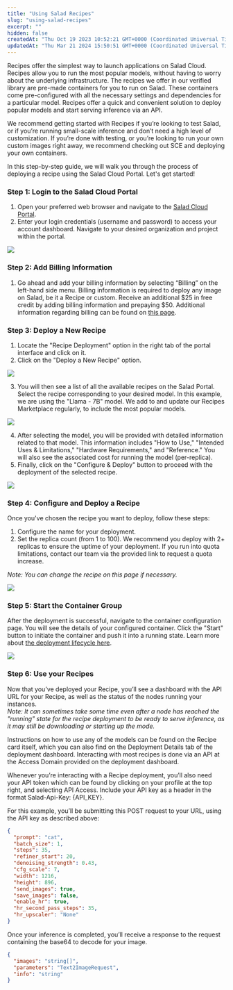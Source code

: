 ```yaml
---
title: "Using Salad Recipes"
slug: "using-salad-recipes"
excerpt: ""
hidden: false
createdAt: "Thu Oct 19 2023 10:52:21 GMT+0000 (Coordinated Universal Time)"
updatedAt: "Thu Mar 21 2024 15:50:51 GMT+0000 (Coordinated Universal Time)"
---
```

Recipes offer the simplest way to launch applications on Salad Cloud.  Recipes allow you to run the most popular models, without having to worry about the underlying infrastructure.  The recipes we offer in our verified library are pre-made containers for you to run on Salad.  These containers come pre-configured with all the necessary settings and dependencies for a particular model.  Recipes offer a quick and convenient solution to deploy popular models and start serving inference via an API.  

We recommend getting started with Recipes if you’re looking to test Salad, or if you’re running small-scale inference and don’t need a high level of customization. If you’re done with testing, or you’re looking to run your own custom images right away, we recommend checking out SCE and deploying your own containers.

In this step-by-step guide, we will walk you through the process of deploying a recipe using the Salad Cloud Portal. Let's get started!

### Step 1: Login to the Salad Cloud Portal

1. Open your preferred web browser and navigate to the [Salad Cloud Portal](https://portal.salad.com/).
2. Enter your login credentials (username and password) to access your account dashboard.  Navigate to your desired organization and project within the portal.

![](container-engine\images\c7f45e8-image.png)


### Step 2: Add Billing Information

1. Go ahead and add your billing information by selecting “Billing” on the left-hand side menu. Billing information is required to deploy any image on Salad, be it a Recipe or custom. Receive an additional $25 in free credit by adding billing information and prepaying $50. Additional information regarding billing can be found on [this page](https://docs.salad.com/docs/billing).

### Step 3: Deploy a New Recipe

1. Locate the "Recipe Deployment" option in the right tab of the portal interface and click on it.
2. Click on the "Deploy a New Recipe" option.

![](container-engine\images\e79f0ba-image.png)


3. You will then see a list of all the available recipes on the Salad Portal. Select the recipe corresponding to your desired model. In this example, we are using the "Llama - 7B" model.  We add to and update our Recipes Marketplace regularly,  to include the most popular models.

![](container-engine\images\b2593ea-image.png)


4. After selecting the model, you will be provided with detailed information related to that model. This information includes "How to Use," "Intended Uses & Limitations," "Hardware Requirements," and "Reference."  You will also see the associated cost for running the model (per-replica).  
5. Finally, click on the "Configure & Deploy" button to proceed with the deployment of the selected recipe.

![](container-engine\images\8201d10-image.png)


### Step 4: Configure and Deploy a Recipe

Once you've chosen the recipe you want to deploy, follow these steps:

1. Configure the name for your deployment.
2. Set the replica count (from 1 to 100).  We recommend you deploy with 2+ replicas to ensure the uptime of your deployment.  If you run into quota limitations, contact our team via the provided link to request a quota increase. 

_Note: You can change the recipe on this page if necessary._

![](container-engine\images\eacf28c-image.png)


### Step 5: Start the Container Group

After the deployment is successful, navigate to the container configuration page. You will see the details of your configured container. Click the "Start" button to initiate the container and push it into a running state.  Learn more about [the deployment lifecycle here](https://docs.salad.com/docs/deployment-lifecycle).  

![](container-engine\images\cb1d587-image.png)


### Step 6: Use your Recipes

Now that you’ve deployed your Recipe, you’ll see a dashboard with the API URL for your Recipe, as well as the status of the nodes running your instances.  
_Note: It can sometimes take some time even after a node has reached the "running" state for the recipe deployment to be ready to serve inference, as it may still be downloading or starting up the mode._

Instructions on how to use any of the models can be found on the Recipe card itself, which you can also find on the Deployment Details tab of the deployment dashboard. Interacting with most recipes is done via an API at the Access Domain provided on the deployment dashboard.

Whenever you’re interacting with a Recipe deployment, you’ll also need your API token which can be found by clicking on your profile at the top right, and selecting API Access. Include your API key as a header in the format Salad-Api-Key: {API_KEY}.

For this example, you’ll be submitting this POST request to your URL, using the API key as described above:

```json
{
  "prompt": "cat",
  "batch_size": 1,
  "steps": 35,
  "refiner_start": 20,
  "denoising_strength": 0.43,
  "cfg_scale": 7,
  "width": 1216,
  "height": 896,
  "send_images": true,
  "save_images": false,
  "enable_hr": true,
  "hr_second_pass_steps": 35,
  "hr_upscaler": "None"
}
```

Once your inference is completed, you’ll receive a response to the request containing the base64 to decode for your image.

```json
{
  "images": "string[]",
  "parameters": "Text2ImageRequest",
  "info": "string"
}
```
